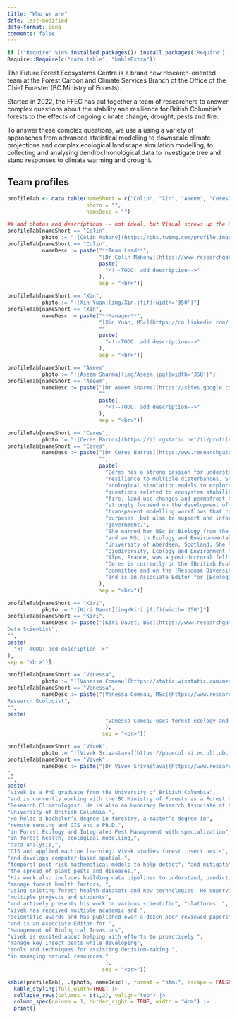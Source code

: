 ```yaml
---
title: "Who we are"
date: last-modified
date-format: long
comments: false
---
```


```r
if (!"Require" %in% installed.packages()) install.packages("Require")
Require::Require(c("data.table", "kableExtra"))
```

The Future Forest Ecosystems Centre is a brand new research-oriented
team at the Forest Carbon and Climate Services Branch of the Office of
the Chief Forester (BC Ministry of Forests).

Started in 2022, the FFEC has put together a team of researchers to
answer complex questions about the stability and resilience for British
Columbia's forests to the effects of ongoing climate change, drought,
pests and fire.

To answer these complex questions, we use a using a variety of
approaches from advanced statistical modelling to downscale climate
projections and complex ecological landscape simulation modelling, to
collecting and analysing dendrochronological data to investigate tree
and stand responses to climate warming and drought.

## Team profiles

```r
profileTab <- data.table(nameShort = c("Colin", "Xin", "Aseem", "Ceres", "Kiri", "Vanessa", "Vivek"),
                         photo = "",
                         nameDesc = "")

## add photos and descriptions -- not ideal, but Visual screws up the URLs
profileTab[nameShort == "Colin", 
           photo := "![Colin Mahony](https://pbs.twimg.com/profile_images/836625165500870656/wgm1w-hN_400x400.jpg){width='350'}"]
profileTab[nameShort == "Colin", 
           nameDesc := paste("**Team Lead**",
                             "[Dr Colin Mahony](https://www.researchgate.net/profile/Colin-Mahony)",
                             paste(
                               "<!--TODO: add description-->"
                             ),
                             sep = "<br>")]

profileTab[nameShort == "Xin", 
           photo := "![Xin Yuan](img/Xin.jfif){width='350'}"]
profileTab[nameShort == "Xin", 
           nameDesc := paste("**Manager**",
                             "[Xin Yuan, MSc](https://ca.linkedin.com/in/yuanforestry)", 
                             "",
                             paste(
                               "<!--TODO: add description-->"
                             ),
                             sep = "<br>")]

profileTab[nameShort == "Aseem", 
           photo := "![Aseem Sharma](img/Aseem.jpg){width='350'}"]
profileTab[nameShort == "Aseem", 
           nameDesc := paste("[Dr Aseem Sharma](https://sites.google.com/view/aseemrajsharma/home) - Research Climatologist", 
                             "",
                             paste(
                               "<!--TODO: add description-->"
                             ),
                             sep = "<br>")]

profileTab[nameShort == "Ceres", 
           photo := "![Ceres Barros](https://i1.rgstatic.net/ii/profile.image/705102948093955-1545121051789_Q512/Ceres-Barros.jpg){width='350'}"]
profileTab[nameShort == "Ceres", 
           nameDesc := paste("[Dr Ceres Barros](https:/www.researchgate.net/profile/Ceres-Barros) - Research Ecologist", 
                             "",
                             paste(
                               "Ceres has a strong passion for understanding and predicting ecosystem",
                               "resilience to multiple disturbances. She has experience using complex",
                               "ecological simulation models to explore fundamental and applied",
                               "questions related to ecosystem stability to climate change, drought,",
                               "fire, land-use changes and permafrost thaw. Her research is also",
                               "strongly focused on the development of integrated, reusable and",
                               "transparent modelling workflows that can be used not only for research",
                               "purposes, but also to support and inform end-users within and beyond",
                               "government.",
                               "She earned her BSc in Biology from the University of Lisbon, Portugal,",
                               "and an MSc in Ecology and Environmental Sustainability from the",
                               "University of Aberdeen, Scotland. She later obtained her PhD in",
                               "Biodiversity, Ecology and Environment from the University of Grenoble",
                               "Alps, France, was a post-doctoral fellow and research associate at the",
                               "Ceres is currently on the [British Ecological Society Macroecology SIG](https://www.britishecologicalsociety.org/membership-community/special-interest-groups/macroecology/)",
                               "committee and on the [Response Diversity Network](https://responsediversitynetwork.github.io/RDN-website/who-we-are.html) committee,",
                               "and is an Associate Editor for [Ecological Solutions and Evidence](https://besjournals.onlinelibrary.wiley.com/journal/26888319)."
                             ),
                             sep = "<br>")]

profileTab[nameShort == "Kiri", 
           photo := "![Kiri Daust](img/Kiri.jfif){width='350'}"]
profileTab[nameShort == "Kiri", 
           nameDesc := paste("[Kiri Daust, BSc](https://www.researchgate.net/profile/Kiri-Daust) -
Data Scientist", 
"",
paste(
  "<!--TODO: add description-->"
),
sep = "<br>")]

profileTab[nameShort == "Vanessa", 
           photo := "![Vanessa Comeau](https://static.wixstatic.com/media/06cf37_fa60f83b389b42cdb1d56a78cfd94487~mv2.jpg/v1/fill/w_1382,h_1382,al_c,q_85/Vanessa%20Comeau.jpg){width='350'}"]
profileTab[nameShort == "Vanessa", 
           nameDesc := paste("[Vanessa Comeau, MSc](https://www.researchgate.net/profile/Vanessa-Comeau-2) -
Research Ecologist", 
"",
paste(
                               "Vanessa Comeau uses forest ecology and dendrochronology to better understand the impacts of anthropogenic climate change on forests in British Columbia. She is particularly interested in applied research that is collaborative with local stakeholders and Indigenous Peoples. Vanessa earned an MSc from the Faculty of Forestry at the University of British Columbia focused on understanding the climatic drivers of yellow-cedar decline on Haida Gwaii. She completed a Bachelor of Environmental Science at the University of Manitoba with a focus on vegetation ecology and anthropogenic impacts on prairie ecosystems. Vanessa grew up in Winnipeg, Manitoba and has lived in BC since 2016. She currently lives and works on the unceded ancestral territory of the Musqueam, Squamish and Tsleil-Waututh peoples (Vancouver, BC)."
                               ),
                              sep = "<br>")]

profileTab[nameShort == "Vivek", 
           photo := "![Vivek Srivastava](https://popecol.sites.olt.ubc.ca/files/2022/06/Vivek_Srivastava_square.png){width='350'}"]
profileTab[nameShort == "Vivek", 
           nameDesc := paste("[Dr Vivek Srivastava](https://www.researchgate.net/profile/Vivek-Srivastava-9) - Data Scientist
", 
"",
paste(
"Vivek is a PhD graduate from the University of British Columbia", 
"and is currently working with the BC Ministry of Forests as a Forest Health",
"Research Climatologist. He is also an Honorary Research Associate at the",
"University of British Columbia.",
"He holds a bachelor’s degree in forestry, a master’s degree in", 
"remote sensing and GIS and a Ph.D.",
"in Forest Ecology and Integrated Pest Management with specialization", 
"in forest health, ecological modelling,",
"data analysis,", 
"GIS and applied machine learning. Vivek studies forest insect pests", 
"and develops computer-based spatial-",
"temporal pest risk mathematical models to help detect", "and mitigate",
"the spread of plant pests and diseases.",
"His work also includes building data pipelines to understand, predict, and",
"manage forest health factors, ", 
"using existing forest health datasets and new technologies. He supervises",
"multiple projects and students",
"and actively presents his work on various scientific", "platforms. ",
"Vivek has received multiple academic and ",
"scientific awards and has published over a dozen peer-reviewed papers",
"and is an Associate Editor for ",
"Management of Biological Invasions",
"Vivek is excited about helping with efforts to proactively ",
"manage key insect pests while developing",
"tools and techniques for assisting decision-making ",
"in managing natural resources."
                               ),
                              sep = "<br>")]

kable(profileTab[, .(photo, nameDesc)], format = "html", escape = FALSE, col.names = NULL) |> 
  kable_styling(full_width=TRUE) |>
  collapse_rows(columns = c(1,2), valign="top") |>
  column_spec(column = 1, border_right = TRUE, width = "4cm") |>
  print()

```
